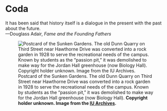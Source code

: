 # Coda {.unnumbered}

:::: {.content-visible unless-format="pdf"}

::: {.epigraph}

It has been said that history itself is a dialogue in the present with the past about the future.  
[---Douglass Adair, *Fame and the Founding Fathers*]{.epigraph-source}

:::

::::

::: {.content-visible when-format="pdf"}

```{=latex}
\epigraph{It has been said that history itself is a dialogue in the present with the past about the future.}
{---Douglass Adair, \textit{Fame and the Founding Fathers}}
```

:::

![Postcard of the Sunken Gardens. The old Dunn Quarry on Third Street near Hawthorne Drive was converted into a rock garden in 1928 to serve the recreational needs of the campus. Known by students as the "passion pit," it was demolished to make way for the Jordan Hall greenhouse (now Biology Hall). **Copyright holder unknown. Image from the [IU Archives](https://libraries.indiana.edu/university-archives).**](images/sunkgarden.jpg){fig-alt="Color postcard of the Sunken Gardens at Indiana University, circa 1935. The former Dunn Quarry on Third Street, converted into a rock garden in 1928, features a rustic bridge crossing a small lake in the foreground. The garden is surrounded by stepping stones, grasses, trees, and shrubs. A fraternity house appears in the background." fig-scap="Postcard of the Sunken Gardens"}